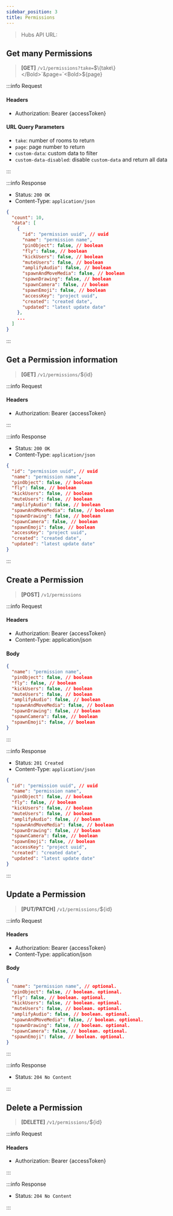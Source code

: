 ```yaml
---
sidebar_position: 3
title: Permissions
---
```



> Hubs API URL: <a><APIUrl /></a>

## Get many Permissions

> **[GET]** `/v1/permissions?take=`<Bold>$\{take\}</Bold>`&page=`<Bold>$\{page\}</Bold>

:::info Request

#### Headers
- Authorization: Bearer {accessToken}

#### URL Query Parameters
- `take`: number of rooms to return
- `page`: page number to return
- `custom-data`: custom data to filter
- `custom-data-disabled`: disable `custom-data` and return all data

:::

:::info Response

- Status: `200 OK`
- Content-Type: `application/json`

```json
{
  "count": 10,
  "data": [
    {
      "id": "permission uuid", // uuid
      "name": "permission name",
      "pinObject": false, // boolean
      "fly": false, // boolean
      "kickUsers": false, // boolean
      "muteUsers": false, // boolean
      "amplifyAudio": false, // boolean
      "spawnAndMoveMedia": false, // boolean
      "spawnDrawing": false, // boolean
      "spawnCamera": false, // boolean
      "spawnEmoji": false, // boolean
      "accessKey": "project uuid",
      "created": "created date",
      "updated": "latest update date"
    },
    ...
  ]
}
```

:::

## Get a Permission information

> **[GET]** `/v1/permissions/`<Bold>$\{id\}</Bold>

:::info Request

#### Headers
- Authorization: Bearer {accessToken}

:::

:::info Response

- Status: `200 OK`
- Content-Type: `application/json`

```json
{
  "id": "permission uuid", // uuid
  "name": "permission name",
  "pinObject": false, // boolean
  "fly": false, // boolean
  "kickUsers": false, // boolean
  "muteUsers": false, // boolean
  "amplifyAudio": false, // boolean
  "spawnAndMoveMedia": false, // boolean
  "spawnDrawing": false, // boolean
  "spawnCamera": false, // boolean
  "spawnEmoji": false, // boolean
  "accessKey": "project uuid",
  "created": "created date",
  "updated": "latest update date"
}
```

:::

## Create a Permission

> **[POST]** `/v1/permissions`

:::info Request

#### Headers
- Authorization: Bearer {accessToken}
- Content-Type: application/json

#### Body
```json
{
  "name": "permission name",
  "pinObject": false, // boolean
  "fly": false, // boolean
  "kickUsers": false, // boolean
  "muteUsers": false, // boolean
  "amplifyAudio": false, // boolean
  "spawnAndMoveMedia": false, // boolean
  "spawnDrawing": false, // boolean
  "spawnCamera": false, // boolean
  "spawnEmoji": false, // boolean
}
```

:::

:::info Response

- Status: `201 Created`
- Content-Type: `application/json`

```json
{
  "id": "permission uuid", // uuid
  "name": "permission name",
  "pinObject": false, // boolean
  "fly": false, // boolean
  "kickUsers": false, // boolean
  "muteUsers": false, // boolean
  "amplifyAudio": false, // boolean
  "spawnAndMoveMedia": false, // boolean
  "spawnDrawing": false, // boolean
  "spawnCamera": false, // boolean
  "spawnEmoji": false, // boolean
  "accessKey": "project uuid",
  "created": "created date",
  "updated": "latest update date"
}
```

:::

## Update a Permission

> **[PUT/PATCH]** `/v1/permissions/`<Bold>$\{id\}</Bold>

:::info Request

#### Headers
- Authorization: Bearer {accessToken}
- Content-Type: application/json

#### Body
```json
{
  "name": "permission name", // optional.
  "pinObject": false, // boolean. optional.
  "fly": false, // boolean. optional.
  "kickUsers": false, // boolean. optional.
  "muteUsers": false, // boolean. optional.
  "amplifyAudio": false, // boolean. optional.
  "spawnAndMoveMedia": false, // boolean. optional.
  "spawnDrawing": false, // boolean. optional.
  "spawnCamera": false, // boolean. optional.
  "spawnEmoji": false, // boolean. optional.
}
```

:::

:::info Response

- Status: `204 No Content`

:::

## Delete a Permission

> **[DELETE]** `/v1/permissions/`<Bold>$\{id\}</Bold>

:::info Request

#### Headers
- Authorization: Bearer {accessToken}

:::

:::info Response

- Status: `204 No Content`

:::
